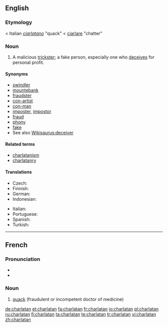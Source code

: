 {{also|charlatán}}
==English==

===Etymology===
< Italian ''[[ciarlatano]]'' "quack" < [[ciarlare]] "chatter"

===Noun===
{{en-noun}}

# A malicious [[trickster]]; a fake person, especially one who [[deceive|deceives]] for personal profit.

====Synonyms====
* [[swindler]]
* [[mountebank]]
* [[fraudster]]
* [[con-artist]]
* [[con-man]]
* [[imposter]], [[impostor]]
* [[fraud]]
* [[phony]]
* [[fake]]
* See also [[Wikisaurus:deceiver]]

====Related terms====
* [[charlatanism]]
* [[charlatanry]]

====Translations====
{{trans-top|malicious trickster}}
* Czech: {{t|cs|šarlatán|m}}
* Finnish: {{t|fi|huijari}}
* German: {{t|de|Scharlatan|m}}
* Indonesian: {{t|id|penipu}}
{{trans-mid}}
* Italian: {{t|it|ciarlatano|m}}
* Portuguese: {{t|pt|charlatão|m}}
* Spanish: {{t|es|charlatán|m}}
* Turkish: {{t|tr|sarlatan}}
{{trans-bottom}}

----

==French==

===Pronunciation===
* {{IPA|/ʃaʁ.la.tɑ̃/|lang=fr}}
* {{audio|Fr-charlatan.ogg|charlatan}}

===Noun===
{{infl|fr|noun|g=m}}

# [[quack]] (fraudulent or incompetent doctor of medicine)

{{tbot entry|French|quack|2008|April|fr}}

[[de:charlatan]]
[[et:charlatan]]
[[fa:charlatan]]
[[fr:charlatan]]
[[io:charlatan]]
[[pl:charlatan]]
[[ru:charlatan]]
[[fi:charlatan]]
[[ta:charlatan]]
[[te:charlatan]]
[[tr:charlatan]]
[[vi:charlatan]]
[[zh:charlatan]]